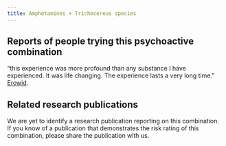 ---
title: Amphetamines + Trichocereus species
---
## Reports of people trying this psychoactive combination

“this experience was more profound than any substance I have experienced. It was life changing. The experience lasts a very long time.” [Erowid](https://erowid.org/experiences/exp.php?ID=89463).



## Related research publications

We are yet to identify a research publication reporting on this combination. If you know of a publication that demonstrates the risk rating of this combination, please share the publication with us.


